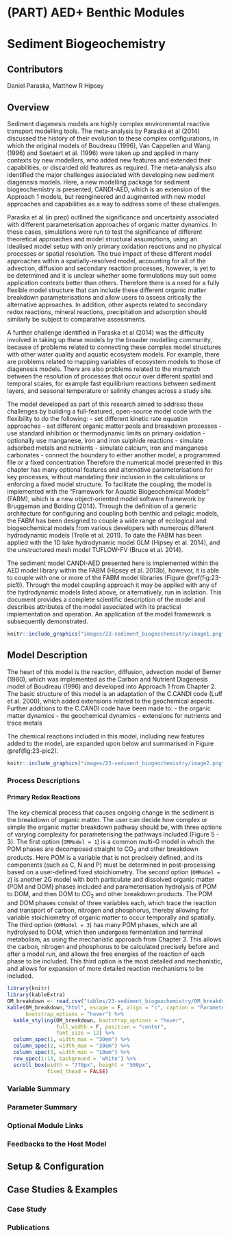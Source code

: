 # (PART) AED+ Benthic Modules {-} 

# Sediment Biogeochemistry

## Contributors

Daniel Paraska, Matthew R Hipsey

## Overview

Sediment diagenesis models are highly complex environmental reactive transport modelling tools. The meta-analysis by Paraska et al (2014) discussed the history of their evolution to these complex configurations, in which the original models of Boudreau (1996), Van Cappellen and Wang (1996) and Soetaert et al. (1996) were taken up and applied in many contexts by new modellers, who added new features and extended their capabilities, or discarded old features as required. The meta-analysis also identified the major challenges associated with developing new sediment diagenesis models. Here, a new modelling package for sediment biogeochemistry is presented, CANDI-AED, which is an extension of the Approach 1 models, but reengineered and augmented with new model approaches and capabilities as a way to address some of these challenges. 

Paraska et al (in prep) outlined the significance and uncertainty associated with different parameterisation approaches of organic matter dynamics. In these cases, simulations were run to test the significance of different theoretical approaches and model structural assumptions, using an idealised model setup with only primary oxidation reactions and no physical processes or spatial resolution. The true impact of these different model approaches within a spatially-resolved model, accounting for all of the advection, diffusion and secondary reaction processes, however, is yet to be determined and it is unclear whether some formulations may suit some application contexts better than others. Therefore there is a need for a fully flexible model structure that can include these different organic matter breakdown parameterisations and allow users to assess critically the alternative approaches. In addition, other aspects related to 
secondary redox reactions, mineral reactions, precipitation and adsorption should similarly be subject to comparative assessments.

A further challenge identified in Paraska et al (2014) was the difficulty involved in taking up these models by the broader modelling community, because of problems related to connecting these complex model structures with other water quality and aquatic ecosystem models. For example, there are problems related to mapping variables of ecosystem models to those of diagenesis models. There are also problems related to the mismatch between the resolution of processes that occur over different spatial and temporal scales, for example fast equilibrium reactions between sediment layers, and seasonal temperature or salinity changes across a study site.

The model developed as part of this research aimed to address these challenges by building a full-featured, open-source model code with the flexibility to do the following:
-	set different kinetic rate equation approaches
-	set different organic matter pools and breakdown processes
-	use standard inhibition or thermodynamic limits on primary oxidation
- optionally use manganese, iron and iron sulphide reactions
-	simulate adsorbed metals and nutrients
-	simulate calcium, iron and manganese carbonates
-	connect the boundary to either another model, a programmed file or a fixed concentration
Therefore the numerical model presented in this chapter has many optional features and alternative parameterisations for key processes, without mandating their inclusion in the calculations or enforcing a fixed model structure. To facilitate the coupling, the model is implemented with the “Framework for Aquatic Biogeochemical Models” (FABM), which is a new object-oriented model software framework by Bruggeman and Bolding (2014). Through the definition of a generic architecture for configuring and coupling both benthic and pelagic models, the FABM has been designed to couple a wide range of ecological and biogeochemical models from various developers with numerous different hydrodynamic models (Trolle et al. 2011). To date the FABM has been applied with the 1D lake hydrodynamic model GLM (Hipsey et al. 2014), and the unstructured mesh model TUFLOW-FV (Bruce et al. 2014).

The sediment model CANDI-AED presented here is implemented within the AED model library within the FABM (Hipsey et al. 2013b), however, it is able to couple with one or more of the FABM model libraries (Figure \@ref(fig:23-pic1)). Through the model coupling approach it may be applied with any of the hydrodynamic models listed above, or alternatively, run in isolation. This document provides a complete scientific description of the model and describes attributes of the model associated with its practical implementation and operation. An application of the model framework is subsequently demonstrated. 

<center>
```r
knitr::include_graphics("images/23-sediment_biogeochemistry/image1.png")
```
</center>

## Model Description

The heart of this model is the reaction, diffusion, advection model of Berner (1980), which was implemented as the Carbon and Nutrient Diagenesis model of Boudreau (1996) and developed into Approach 1 from Chapter 2. The basic structure of this model is an adaptation of the C.CANDI code (Luff et al. 2000), which added extensions related to the geochemical aspects. Further additions to the C.CANDI code have been made to:
- the organic matter dynamics
- the geochemical dynamics
- extensions for nutrients and trace metals

The chemical reactions included in this model, including new features added to the model, are expanded upon below and summarised in Figure \@ref(fig:23-pic2).

<center>
```r
knitr::include_graphics("images/23-sediment_biogeochemistry/image2.png")
```
</center>

###	Process Descriptions

#### Primary Redox Reactions {-}

The key chemical process that causes ongoing change in the sediment is the breakdown of organic matter. The user can decide how complex or simple the organic matter breakdown pathway should be, with three options of varying complexity for parameterising the pathways included (Figure 5 - 3). The first option (`OMModel = 1`) is a common multi-G model in which the POM phases are decomposed straight to CO~2~ and other breakdown products. Here POM is a variable that is not precisely defined, and its components (such as C, N and P) must be determined in post-processing based on a user-defined fixed stoichiometry. The second option (`OMModel = 2`) is another 2G model with both particulate and dissolved organic matter (POM and DOM) phases included and parameterisation hydrolysis of POM to DOM, and then DOM to CO~2~ and other breakdown products. The POM and DOM phases consist of three variables each, which trace the reaction and transport of carbon, nitrogen and phosphorus, thereby allowing for variable stoichiometry of organic matter to occur temporally and spatially. The third option (`OMModel = 3`) has many POM phases, which are all hydrolysed to DOM, which then undergoes fermentation and terminal metabolism, as using the mechanistic approach from Chapter 3.  This allows the carbon, nitrogen and phosphorus to be calculated precisely before and after a model run, and allows the free energies of the reaction of each phase to be included. This third option is the most detailed and mechanistic, and allows for expansion of more detailed reaction mechanisms to be included.

```r
library(knitr)
library(kableExtra)
OM_breakdown <- read.csv("tables/23-sediment_biogeochemistry/OM_breakdown.csv", check.names=FALSE)
kable(OM_breakdown,"html", escape = F, align = "c", caption = "Parameters and configuration",
      bootstrap_options = "hover") %>%
  kable_styling(OM_breakdown, bootstrap_options = "hover", 
                full_width = F, position = "center",
                font_size = 12) %>%
  column_spec(1, width_max = "30em") %>%
  column_spec(2, width_max = "30em") %>%
  column_spec(3, width_min = "10em") %>%
  row_spec(1:13, background = 'white') %>%
  scroll_box(width = "770px", height = "500px",
             fixed_thead = FALSE) 
```



###	Variable Summary


###	Parameter Summary
###	Optional Module Links
###	Feedbacks to the Host Model
## Setup & Configuration
## Case Studies & Examples
###	Case Study
###	Publications
